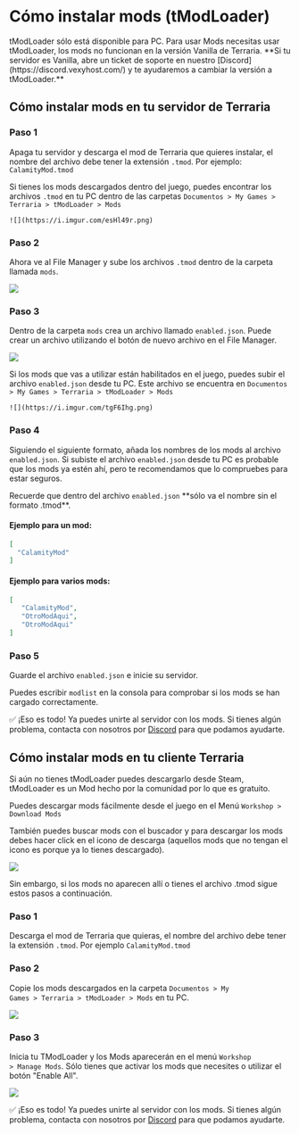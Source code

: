 # Cómo instalar mods (tModLoader)


<Callout type="error">
    tModLoader sólo está disponible para PC.
</Callout>

<Callout type="warning">
    Para usar Mods necesitas usar tModLoader, los mods no funcionan en la versión Vanilla de Terraria. **Si tu servidor es Vanilla, abre un ticket de soporte en nuestro [Discord](https://discord.vexyhost.com/) y te ayudaremos a cambiar la versión a tModLoader.**
</Callout>

## Cómo instalar mods en tu servidor de Terraria

<Steps>

### Paso 1

Apaga tu servidor y descarga el mod de Terraria que quieres instalar, el nombre del archivo debe tener la extensión <Code>.tmod</Code>. Por ejemplo: <Code>CalamityMod.tmod</Code>

<Callout type="default">
    Si tienes los mods descargados dentro del juego, puedes encontrar los archivos <Code>.tmod</Code> en tu PC dentro de las carpetas <Code>Documentos > My Games > Terraria > tModLoader > Mods</Code>

    ![](https://i.imgur.com/esHl49r.png)
</Callout>

### Paso 2

Ahora ve al File Manager y sube los archivos <Code>.tmod</Code> dentro de la carpeta llamada <Code>mods</Code>.

![](https://i.imgur.com/8rCQRov.png)

### Paso 3

Dentro de la carpeta <Code>mods</Code> crea un archivo llamado <Code>enabled.json</Code>. Puede crear un archivo utilizando el botón de nuevo archivo en el File Manager.

![](https://i.imgur.com/HgqsI5V.png)

<Callout type="default">
    Si los mods que vas a utilizar están habilitados en el juego, puedes subir el archivo <Code>enabled.json</Code> desde tu PC. Este archivo se encuentra en <Code>Documentos > My Games > Terraria > tModLoader > Mods</Code>

    ![](https://i.imgur.com/tgF6Ihg.png)
</Callout>

### Paso 4

Siguiendo el siguiente formato, añada los nombres de los mods al archivo <Code>enabled.json</Code>. Si subiste el archivo <Code>enabled.json</Code> desde tu PC es probable que los mods ya estén ahí, pero te recomendamos que lo compruebes para estar seguros.

<Callout type="warning">
    Recuerde que dentro del archivo <Code>enabled.json</Code> **sólo va el nombre sin el formato .tmod**.
</Callout>

#### Ejemplo para un mod:
```json filename="enabled.json"
[
  "CalamityMod"
]
```
#### Ejemplo para varios mods:
```json filename="enabled.json"
[
   "CalamityMod",
   "OtroModAqui",
   "OtroModAqui"
]
```

### Paso 5

Guarde el archivo <Code>enabled.json</Code> e inicie su servidor.

<Callout type="default">
    Puedes escribir <Code>modlist</Code> en la consola para comprobar si los mods se han cargado correctamente.
</Callout>

</Steps>

✅ ¡Eso es todo! Ya puedes unirte al servidor con los mods. Si tienes algún problema, contacta con nosotros por [Discord](https://discord.vexyhost.com/) para que podamos ayudarte.

## Cómo instalar mods en tu cliente Terraria

<Callout type="default">
    Si aún no tienes tModLoader puedes descargarlo desde Steam, tModLoader es un Mod hecho por la comunidad por lo que es gratuito.
</Callout>

Puedes descargar mods fácilmente desde el juego en el Menú <Code>Workshop > Download Mods</Code>

También puedes buscar mods con el buscador y para descargar los mods debes hacer click en el icono de descarga (aquellos mods que no tengan el icono es porque ya lo tienes descargado).

![](https://i.imgur.com/t3wX4Uo.png)

Sin embargo, si los mods no aparecen allí o tienes el archivo .tmod sigue estos pasos a continuación.

<Steps>

### Paso 1

Descarga el mod de Terraria que quieras, el nombre del archivo debe tener la extensión <Code>.tmod</Code>. Por ejemplo <Code>CalamityMod.tmod</Code>

### Paso 2

Copie los mods descargados en la carpeta <Code>Documentos > My Games > Terraria > tModLoader > Mods</Code> en tu PC.

![](https://i.imgur.com/esHl49r.png)

### Paso 3

Inicia tu TModLoader y los Mods aparecerán en el menú <Code>Workshop > Manage Mods</Code>. Sólo tienes que activar los mods que necesites o utilizar el botón "Enable All".

![](https://i.imgur.com/smoOsrF.png)

</Steps>

✅ ¡Eso es todo! Ya puedes unirte al servidor con los mods. Si tienes algún problema, contacta con nosotros por [Discord](https://discord.vexyhost.com/) para que podamos ayudarte.